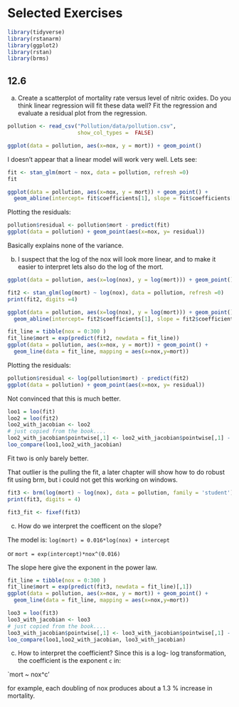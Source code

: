 # Selected Exercises
```{r}
library(tidyverse)
library(rstanarm)
library(ggplot2)
library(rstan)
library(brms)
```

## 12.6

a) Create a scatterplot of mortality rate versus level of nitric oxides. Do you think linear regression will fit these data well? Fit the regression and evaluate a residual plot from the regression.

```{r}
pollution <- read_csv("Pollution/data/pollution.csv",
                      show_col_types =  FALSE)

ggplot(data = pollution, aes(x=nox, y = mort)) + geom_point()
```
I doesn't appear that a linear model will work very well.  Lets see:

```{r}
fit <- stan_glm(mort ~ nox, data = pollution, refresh =0)
fit
```

```{r}
ggplot(data = pollution, aes(x=nox, y = mort)) + geom_point() +
  geom_abline(intercept= fit$coefficients[1], slope = fit$coefficients[2])
```

Plotting the residuals:
```{r}
pollution$residual <- pollution$mort - predict(fit)
ggplot(data = pollution) + geom_point(aes(x=nox, y= residual))
```

Basically explains none of the variance.

b) I suspect that the log of the nox will look more linear, and to make it easier to interpret lets also do the log of the mort.

```{r}
ggplot(data = pollution, aes(x=log(nox), y = log(mort))) + geom_point()

```

```{r}
fit2 <- stan_glm(log(mort) ~ log(nox), data = pollution, refresh =0)
print(fit2, digits =4)
```



```{r}
ggplot(data = pollution, aes(x=log(nox), y = log(mort))) + geom_point() +
  geom_abline(intercept= fit2$coefficients[1], slope = fit2$coefficients[2])
```

```{r}

fit_line = tibble(nox = 0:300 )
fit_line$mort = exp(predict(fit2, newdata = fit_line))
ggplot(data = pollution, aes(x=nox, y = mort)) + geom_point() +
  geom_line(data = fit_line, mapping = aes(x=nox,y=mort))
```


Plotting the residuals:
```{r}
pollution$residual <- log(pollution$mort) - predict(fit2)
ggplot(data = pollution) + geom_point(aes(x=nox, y= residual))
```

Not convinced that this is much better.

```{r}
loo1 = loo(fit)
loo2 = loo(fit2)
loo2_with_jacobian <- loo2
# just copied from the book.... 
loo2_with_jacobian$pointwise[,1] <- loo2_with_jacobian$pointwise[,1] - log(pollution$mort)
loo_compare(loo1,loo2_with_jacobian)
```

Fit two is only barely better. 

That outlier is the pulling the fit, a later chapter will show how to do robust fit using brm, but i could not get this working on windows. 


```{r}
fit3 <- brm(log(mort) ~ log(nox), data = pollution, family = 'student')
print(fit3, digits = 4)
```

```{r}
fit3_fit <- fixef(fit3)
```


c) How do we interpret the coefficent on the slope?

The model is: `log(mort) = 0.016*log(nox) + intercept`

or `mort = exp(intercept)*nox^(0.016)`

The slope here give the exponent in the power law.
```{r}

fit_line = tibble(nox = 0:300 )
fit_line$mort = exp(predict(fit3, newdata = fit_line)[,1])
ggplot(data = pollution, aes(x=nox, y = mort)) + geom_point() +
  geom_line(data = fit_line, mapping = aes(x=nox,y=mort))
```
 
```{r}
loo3 = loo(fit3)
loo3_with_jacobian <- loo3
# just copied from the book.... 
loo3_with_jacobian$pointwise[,1] <- loo3_with_jacobian$pointwise[,1] - log(pollution$mort)
loo_compare(loo1,loo2_with_jacobian, loo3_with_jacobian)
```

c) How to interpret the coefficient? Since this is a log- log transformation, the coefficient is the exponent `c` in:

`mort ~ nox^c'  

for example, each doubling of nox produces about a 1.3 % increase in mortality. 
